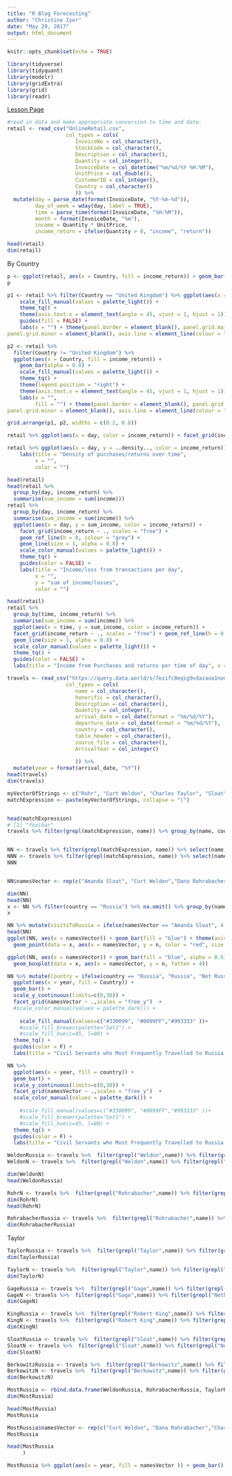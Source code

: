 ```yaml
---
title: "R Blog Forecesting"
author: "Christine Iyer"
date: "May 29, 2017"
output: html_document
---
```


```r
knitr::opts_chunk$set(echo = TRUE)
```


```r
library(tidyverse)
library(tidyquant)
library(modelr)
library(gridExtra)
library(grid)
library(readr)
```

[Lesson Page](https://www.r-bloggers.com/data-science-for-business-time-series-forecasting-part-1-eda-data-preparation/)

```r
#read in data and make appropriate conversion to time and date. 
retail <- read_csv("OnlineRetail.csv",
                   col_types = cols(
                      InvoiceNo = col_character(),
                      StockCode = col_character(),
                      Description = col_character(),
                      Quantity = col_integer(),
                      InvoiceDate = col_datetime("%m/%d/%Y %H:%M"),
                      UnitPrice = col_double(),
                      CustomerID = col_integer(),
                      Country = col_character()
                      )) %>%
  mutate(day = parse_date(format(InvoiceDate, "%Y-%m-%d")),
         day_of_week = wday(day, label = TRUE),
         time = parse_time(format(InvoiceDate, "%H:%M")),
         month = format(InvoiceDate, "%m"),
         income = Quantity * UnitPrice,
         income_return = ifelse(Quantity > 0, "income", "return"))

```

```r
head(retail)
dim(retail)
```

By Country

```r
p <- ggplot(retail, aes(x = Country, fill = income_return)) + geom_bar(alpha = 0.8) + scale_fill_manual(values = palette_light()) + theme_tq() + theme(axis.text.x = element_text(angle = 90, vjust = 1, hjust = 1)) + guides(fill = F) + labs(x = "")
p
```

```r
p1 <- retail %>% filter(Country == "United Kingdom") %>% ggplot(aes(x = Country, fill = income_return)) + geom_bar(alpha = 0.8) +
    scale_fill_manual(values = palette_light()) +
    theme_tq() +
    theme(axis.text.x = element_text(angle = 45, vjust = 1, hjust = 1)) +
    guides(fill = FALSE) +
    labs(x = "") + theme(panel.border = element_blank(), panel.grid.major = element_blank(),
panel.grid.minor = element_blank(), axis.line = element_line(colour = "black"))
```


```r
p2 <- retail %>%
  filter(Country != "United Kingdom") %>%
  ggplot(aes(x = Country, fill = income_return)) +
    geom_bar(alpha = 0.8) +
    scale_fill_manual(values = palette_light()) +
    theme_tq() +
    theme(legend.position = "right") +
    theme(axis.text.x = element_text(angle = 45, vjust = 1, hjust = 1)) +
    labs(x = "",
         fill = "") + theme(panel.border = element_blank(), panel.grid.major = element_blank(),
panel.grid.minor = element_blank(), axis.line = element_line(colour = "black"))
```

```r
grid.arrange(p1, p2, widths = c(0.2, 0.8))
```

```r
retail %>% ggplot(aes(x = day, color = income_return)) + facet_grid(income_return ~ .,scales = "free") + geom_freqpoly(bins = 100, size = 1, alpha = 0.8) + scale_color_manual(values = palette_light()) + theme_tq() + guides(color = F) + labs(title = "Number of purchases/returns over time", x = "")
```


```r
retail %>% ggplot(aes(x = day, y = ..density.., color = income_return)) + geom_freqpoly(size = 1, alpha = 0.8, bins = 100) + scale_color_manual(values = palette_light()) + theme_tq() +
    labs(title = "Density of purchases/returns over time",
         x = "",
         color = "")
```

```r
head(retail)
head(retail %>%
  group_by(day, income_return) %>%
  summarise(sum_income = sum(income))) 
retail %>%
  group_by(day, income_return) %>%
  summarise(sum_income = sum(income)) %>%
  ggplot(aes(x = day, y = sum_income, color = income_return)) +
    facet_grid(income_return ~ ., scales = "free") +
    geom_ref_line(h = 0, colour = "grey") +
    geom_line(size = 1, alpha = 0.8) +
    scale_color_manual(values = palette_light()) +
    theme_tq() +
    guides(color = FALSE) +
    labs(title = "Income/loss from transactions per day",
         x = "",
         y = "sum of income/losses",
         color = "")
```

```r
head(retail)
retail %>% 
  group_by(time, income_return) %>% 
  summarise(sum_income = sum(income)) %>% 
  ggplot(aes(x = time, y = sum_income, color = income_return)) + 
  facet_grid(income_return ~ ., scales = "free") + geom_ref_line(h = 0, colour = "grey") + 
  geom_line(size = 1, alpha = 0.8) + 
  scale_color_manual(values = palette_light()) +
  theme_tq() +
  guides(color = FALSE) + 
  labs(title = "Income from Purchases and returns per time of day", x = "Time of day", y = "sum of income/losses", color = "")
```



```r
travels <- read_csv("https://query.data.world/s/7ezifc8eqig9vdazaoa1noecv",
                   col_types = cols(
                      name = col_character(),
                      honorific = col_character(),
                      Description = col_character(),
                      Quantity = col_integer(),
                      arrival_date = col_date(format = "%m/%d/%Y"),
                      departure_date = col_date(format = "%m/%d/%Y"),
                      country = col_character(),
                      table_header = col_character(), 
                      source_file = col_character(), 
                      ArrivalYear = col_integer()
                      
                      )) %>%
  mutate(year = format(arrival_date, "%Y"))
head(travels)
dim(travels)
```


```r
myVectorOfStrings <- c("Rohr", "Curt Weldon", "Charles Taylor", "Sloat", "Paul Berkowitz", "Mark Gage", "Robert King" )
matchExpression <- paste(myVectorOfStrings, collapse = "|")


head(matchExpression)
# [1] "foo|bar"
travels %>% filter(grepl(matchExpression, name)) %>% group_by(name, country) %>% summarise(n = n()) %>% arrange(country) %>% top_n(10)


NN <- travels %>% filter(grepl(matchExpression, name)) %>% select(name, country, year) %>% arrange(name)%>% na.omit()
NNN <- travels %>% filter(grepl(matchExpression, name)) %>% select(name, country, year)%>% ggplot(aes(x = year, fill = country)) + geom_bar() + scale_y_continuous(limits=c(0,4)) + facet_grid(name ~ .,scales = "free_y")  + scale_color_manual(values = palette_light()) + theme_tq() + guides(color = F) + labs(title = "Civil Servants who Most Frequently Travelled to Russia ", x = "")
NNN

```


```r

```


```r
NN$namesVector <- rep(c("Amanda Sloat", "Curt Weldon","Dana Rohrabacher", "Amanda Sloat","Robert King", "Charles Taylor", "Curt Weldon", "Dana Rohrabacher", "Mark Gage", "Robert King", "Dana Rohrabacher", "Mark Gage", "Paul Berkowitz","Robert King","Dana Rohrabacher"), times = c(49,1,4,9,1, 27,88,176,1,2, 7,50, 165, 94,1))

dim(NN)
head(NN)
x <- NN %>% filter(country == "Russia") %>% na.omit() %>% group_by(namesVector) %>% summarise(n = n())
x

NN %>% mutate(visitsToRussia = ifelse(namesVector == "Amanda Sloat", 4,ifelse(namesVector == "Charles Taylor", 8,ifelse(namesVector == "Curt Weldon", 22, ifelse(namesVector == "Dana Rohrabacher", 9, ifelse(namesVector == "Mark Gage", 6, ifelse(namesVector == "Paul Berkowitz", 4,6)))))))
head(NN)
ggplot(NN, aes(x = namesVector)) + geom_bar(fill = "blue") + theme(axis.text.x = element_text(angle = 45, vjust = 1, hjust = 1)) + 
  geom_point(data = x, aes(x = namesVector, y = n, color = "red", size = 2, alpha = 0.5))

ggplot(NN, aes(x = namesVector)) + geom_bar(fill = "blue", alpha = 0.5) + theme(axis.text.x = element_text(angle = 45, vjust = 1, hjust = 1)) + 
  geom_boxplot(data = x, aes(x = namesVector, y = n, fatten = 4))

```




```r
NN %>% mutate(Country = ifelse(country == "Russia", "Russia", "Not Russia")) %>% 
  ggplot(aes(x = year, fill = Country)) + 
  geom_bar() + 
  scale_y_continuous(limits=c(0,30)) + 
  facet_grid(namesVector ~ .,scales = "free_y")  + 
  #scale_color_manual(values = palette_dark()) + 
 
    scale_fill_manual(values=c("#330099", "#0099FF","#993333" ))+ 
    #scale_fill_brewer(palette="Set1") +
    #scale_fill_hue(c=45, l=80) +
  theme_tq() + 
  guides(color = F) + 
  labs(title = "Civil Servants who Most Frequently Travelled to Russia ", x = "")
```


```r
NN %>% 
  ggplot(aes(x = year, fill = country)) + 
  geom_bar() + 
  scale_y_continuous(limits=c(0,30)) + 
  facet_grid(namesVector ~ .,scales = "free_y")  + 
  scale_color_manual(values = palette_dark()) + 
 
    #scale_fill_manual(values=c("#330099", "#0099FF","#993333" ))+ 
    #scale_fill_brewer(palette="Set1") +
    #scale_fill_hue(c=45, l=80) +
  theme_tq() + 
  guides(color = F) + 
  labs(title = "Civil Servants who Most Frequently Travelled to Russia ", x = "")
```

```r
WeldonRussia <- travels %>%  filter(grepl("Weldon",name)) %>% filter(grepl("Russia", country)) %>%  arrange(desc(departure_date))
WeldonN <- travels %>%  filter(grepl("Weldon",name)) %>% filter(grepl("Nether", country)) %>%  arrange(desc(departure_date))

dim(WeldonN)
head(WeldonRussia)
```

```r
RohrN <- travels %>%  filter(grepl("Rohrabacher",name)) %>% filter(grepl("Netherlands", country)) %>%  arrange(desc(departure_date))
dim(RohrN)
head(RohrN)
```


```r
RohrabacherRussia <- travels %>%  filter(grepl("Rohrabacher",name)) %>% filter(grepl("Russia", country)) %>% arrange(desc(departure_date))
dim(RohrabacherRussia)
```
Taylor
```r
TaylorRussia <- travels %>%  filter(grepl("Taylor",name)) %>% filter(grepl("Russia", country)) %>% arrange(desc(departure_date))
dim(TaylorRussia)

TaylorN <- travels %>%  filter(grepl("Taylor",name)) %>% filter(grepl("Nether", country)) %>% arrange(desc(departure_date))
dim(TaylorN)
```

```r
GageRussia <- travels %>%  filter(grepl("Gage",name)) %>% filter(grepl("Russia", country)) %>% arrange(desc(departure_date))
GageN <- travels %>%  filter(grepl("Gage",name)) %>% filter(grepl("Nether", country)) %>% arrange(desc(departure_date))
dim(GageN)
```

```r
KingRussia <- travels %>%  filter(grepl("Robert King",name)) %>% filter(grepl("Russia", country)) %>% arrange(desc(departure_date))
KingN <- travels %>%  filter(grepl("Robert King",name)) %>% filter(grepl("Nether", country)) %>% arrange(desc(departure_date))
dim(KingN)
```

```r
SloatRussia <- travels %>%  filter(grepl("Sloat",name)) %>% filter(grepl("Russia", country)) %>% arrange(desc(departure_date))
SloatN <- travels %>%  filter(grepl("Sloat",name)) %>% filter(grepl("Netherl", country)) %>% arrange(desc(departure_date))
dim(SloatN)
```

```r
BerkowitzRussia <- travels %>%  filter(grepl("Berkowitz",name)) %>% filter(grepl("Russia", country)) %>% arrange(desc(departure_date))
BerkowitzN <- travels %>%  filter(grepl("Berkowitz",name)) %>% filter(grepl("Nether", country)) %>% arrange(desc(departure_date))
dim(BerkowitzN)
```

```r
MostRussia <- rbind.data.frame(WeldonRussia, RohrabacherRussia, TaylorRussia, GageRussia, KingRussia, SloatRussia, BerkowitzRussia)
dim(MostRussia)
```

```r
head(MostRussia)
MostRussia
```

```r

MostRussia$namesVector <- rep(c("Curt Weldon", "Dana Rohrabacher","Charles Taylor","Mark Gage","Robert King","Amanda Sloat","Paul Berkowitz"), times = c(22,12,11,8,6,5,5))
MostRussia
```

```r
head(MostRussia
     )
```


```r
MostRussia %>% ggplot(aes(x = year, fill = namesVector )) + geom_bar() + scale_y_continuous(limits=c(0,4)) + facet_grid(namesVector ~ .,scales = "free_y")  + scale_color_manual(values = palette_light()) + theme_tq() + guides(color = F) + labs(title = "Civil Servants who Most Frequently Travelled to Russia ", x = "")
```





